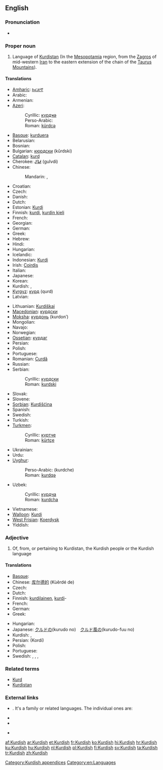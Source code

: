 {{interwiktionary|code=ku}}
==English==
{{wikipedia}}

===Pronunciation===
* {{audio|en-us-Kurdish.ogg|Audio (US)}}

===Proper noun===
{{en-proper noun}}

# Language of [[Kurdistan]] (In the [[Mesopotamia]] region, from the [[Zagros]] of mid-western [[Iran]] to the eastern extension of the chain of the [[Taurus Mountains]]).

====Translations====
{{trans-top|language of Kurdistan}}
* [[Amharic]]: [[ኩርድኛ]]
* Arabic: {{t|ar|كردية|f|tr=kurdíyya|sc=Arab}}
* Armenian: {{t-|hy|քրդերեն|tr=k’rderen}}
* [[Azeri]]:
*: Cyrillic: [[күрдҹә]]
*: Perso-Arabic: {{fa-Arab|[[کوردجه]]}}
*: Roman: [[kürdcə]]
* [[Basque]]: [[kurduera]]
* Belarusian: {{t|be|курдская|f|tr=kúrdskaja|sc=Cyrl}}
* Bosnian: {{t-|bs|kurdski|m}}
* Bulgarian: [[кюрдски]] (kǔrdski)
* [[Catalan]]: [[kurd]]
* Cherokee: [[ᎫᎸᏗ]] (gulvdi)
* Chinese:
*: Mandarin: {{t|zh|庫爾德語|sc=Hani}}, {{t|zh|库尔德语|tr=Kù'ěrdé yǔ|sc=Hani}}
* Croatian: {{t-|hr|kurdski|m}}
* Czech: {{t|cs|kurdština|f}}
* Danish: {{t+|da|kurdisk|c}}
* Dutch: {{t+|nl|Koerdisch|n}}
* Estonian: [[Kurdi]]
* Finnish: [[kurdi#Finnish|kurdi]], [[kurdin kieli]]
* French: {{t+|fr|kurde|m}}
* Georgian: {{t|ka|ქურთული|tr=kurduli|sc=Geor}}
* German: {{t+|de|Kurdisch|n}}
* Greek: {{t+|el|κουρδικά|tr=kourdiká}}
* Hebrew: {{t|he|כורדית|f|tr=kurdít|sc=Hebr}}
* Hindi: {{t|hi|कुर्दी|f|tr=kurdī|sc=Deva}}
* Hungarian: {{t+|hu|kurd}}
* Icelandic: {{t|is|Kúrdíska}}
* Indonesian: [[Kurdi]]
* Irish: [[Coirdis]]
* Italian: {{t+|it|curdo}}
* Japanese: {{t|ja|クルド語|tr=Kurudo-go|sc=Jpan}}
* Korean: {{t|ko|쿠르드어|tr=Kureudeu-eo|sc=Kore}}
* Kurdish: {{t+|ku|kurdî}}, {{t+|ku|کوردی|sc=ku-Arab}}
* [[Kyrgyz]]: [[курд]] (qurd)
* Latvian: {{t-|lv|kurdu|xs=Latvian}}
{{trans-mid}}
* Lithuanian: [[Kurdiškai]]
* [[Macedonian]]: [[курдски]] {{m}}
* [[Moksha]]: [[курдонь]] (kurdonʹ)
* Mongolian: {{t-|mn|курд|tr=kurd|sc=Cyrl|xs=Mongolian}}
* Navajo: {{tø|nv|Kʼóódii bizaad}}
* Norwegian: {{t+|no|kurdisk}}
* [[Ossetian]]: [[курдаг]]
* Persian: {{t|fa|کردی|tr=kordi|sc=fa-Arab}}
* Polish: {{t-|pl|kurdyjski}}
* Portuguese: {{t+|pt|curdo|m}}
* Romanian: [[Curdă]]
* Russian: {{t+|ru|курдский|m|tr=kúrdskij}}
* Serbian:
*: Cyrillic: [[курдски]] {{m}}
*: Roman: [[kurdski]] {{m}}
* Slovak: {{t+|sk|kurdčina}}
* Slovene: {{t+|sl|kurdščina}}
* [[Sorbian]]: [[Kurdišćina]]
* Spanish: {{t+|es|kurdo}}
* Swedish: {{t+|sv|kurdiska}}
* Turkish: {{t+|tr|Kürtçe}}
* [[Turkmen]]:
*: Cyrillic: [[күртче]]
*: Roman: [[kürtçe]]
* Ukrainian: {{t|uk|курдська|f|tr=kúrds'ka|sc=Cyrl}}
* Urdu: {{t|ur|کردی|f|tr=kurdī|sc=ur-Arab}}
* [[Uyghur]]:
*: Perso-Arabic: {{fa-Arab|[[كۇردچە]]}} (kurdche)
*: Roman: [[kurdqə]]
* Uzbek:
*: Cyrillic: [[курдча]]
*: Roman: [[kurdcha]]
* Vietnamese: {{t|vi|tiếng Kurd}}
* [[Walloon]]: [[Kurdi]]
* [[West Frisian]]: [[Koerdysk]]
* Yiddish: {{t|yi|קורדיש|n|tr=kurdish|sc=Hebr}}
{{trans-bottom}}

===Adjective===
{{en-adj|-}}

# Of, from, or pertaining to Kurdistan, the Kurdish people or the Kurdish language

====Translations====
{{trans-top|of, from, or pertaining to Kurdistan, the Kurdish people or the Kurdish language}}
* [[Basque]]: {{t-|eu|kurdu|xs=Basque}}
* Chinese: [[库尔德的]] (Kùěrdé de)
* Czech: {{t|cs|kurdský}}
* Dutch: {{t+|nl|Koerdisch}}
* Finnish: [[kurdilainen]], [[kurdi#Finnish|kurdi]]- {{qualifier|in compounds}}
* French: {{t+|fr|kurde}}
* German: {{t+|de|kurdisch}}
* Greek: {{t+|el|κουρδικός}}
{{trans-mid}}
* Hungarian: {{t+|hu|kurd}}
* Japanese: [[クルド]]の(kurudo no)　[[クルド]][[風]]の(kurudo-fuu no)
* Kurdish: {{t+|ku|kurdî}}, {{t+|ku|کوردی|sc=ku-Arab}}
* Persian: {{fa-Arab|[[کردی]]}} (Kordi)
* Polish: {{t-|pl|kurdyjski|m}}
* Portuguese: {{t+|pt|curdo}}
* Swedish: {{t+|sv|kurdiska}}, {{t+|sv|kurdiske}}, {{t+|sv|kurdisk}}, {{t+|sv|kurdiskt}}
{{trans-bottom}}

===Related terms===
* [[Kurd]]
* [[Kurdistan]]

===External links===
* {{ISO 639|3code=kur|1code=ku}}. It's a family or related languages. The individual ones are:
{{top2}}
* {{ethnologue|lang=Central Kurdish|code=ckb}}
* {{ethnologue|lang=Northern  Kurdish|code=kmr}}
{{mid2}}
* {{ethnologue|lang=Southern  Kurdish|code=sdh}}
{{bottom}}
[[Category:Kurdish appendices]]

[[Category:en:Languages]]

[[af:Kurdish]]
[[ar:Kurdish]]
[[et:Kurdish]]
[[fr:Kurdish]]
[[ko:Kurdish]]
[[hi:Kurdish]]
[[hr:Kurdish]]
[[ku:Kurdish]]
[[hu:Kurdish]]
[[nl:Kurdish]]
[[pl:Kurdish]]
[[fi:Kurdish]]
[[sv:Kurdish]]
[[ta:Kurdish]]
[[tr:Kurdish]]
[[zh:Kurdish]]